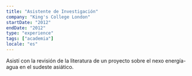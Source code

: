 ```yaml
---
title: "Asistente de Investigación"
company: "King's College London"
startDate: "2012"
endDate: "2012"
type: "experience"
tags: ["academia"]
locale: "es"
---
```


Asistí con la revisión de la literatura de un proyecto sobre el nexo energía-agua en el sudeste asiático.